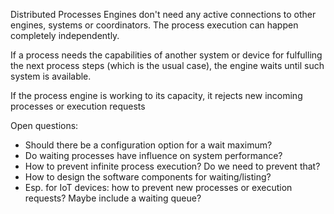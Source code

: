 Distributed Processes Engines don't need any active connections to other engines, systems or coordinators. The process execution can happen completely independently.

If a process needs the capabilities of another system or device for fulfulling the next process steps (which is the usual case), the engine waits until such system is available.

If the process engine is working to its capacity, it rejects new incoming processes or execution requests

Open questions:

- Should there be a configuration option for a wait maximum?
- Do waiting processes have influence on system performance?
- How to prevent infinite process execution? Do we need to prevent that?
- How to design the software components for waiting/listing?
- Esp. for IoT devices: how to prevent new processes or execution requests? Maybe include a waiting queue?
